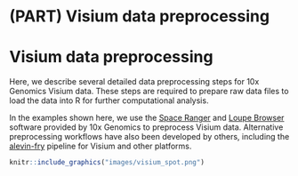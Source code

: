 # (PART) Visium data preprocessing {-}


# Visium data preprocessing

Here, we describe several detailed data preprocessing steps for 10x Genomics Visium data. These steps are required to prepare raw data files to load the data into R for further computational analysis.

In the examples shown here, we use the [Space Ranger](https://support.10xgenomics.com/spatial-gene-expression/software/pipelines/latest/what-is-space-ranger) and [Loupe Browser](https://www.10xgenomics.com/products/loupe-browser) software provided by 10x Genomics to preprocess Visium data. Alternative preprocessing workflows have also been developed by others, including the [alevin-fry](https://combine-lab.github.io/alevin-fry-tutorials/2021/af-spatial/) pipeline for Visium and other platforms.

```r
knitr::include_graphics("images/visium_spot.png")
```


